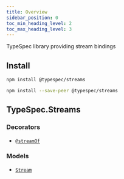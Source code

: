 ```yaml
---
title: Overview
sidebar_position: 0
toc_min_heading_level: 2
toc_max_heading_level: 3
---
```



TypeSpec library providing stream bindings

## Install

<Tabs>
<TabItem value="spec" label="In a spec" default>

```bash
npm install @typespec/streams
```

</TabItem>
<TabItem value="library" label="In a library" default>

```bash
npm install --save-peer @typespec/streams
```

</TabItem>
</Tabs>

## TypeSpec.Streams

### Decorators

- [`@streamOf`](./decorators/#@TypeSpec.Streams.streamOf)

### Models

- [`Stream`](./data-types/#TypeSpec.Streams.Stream)
